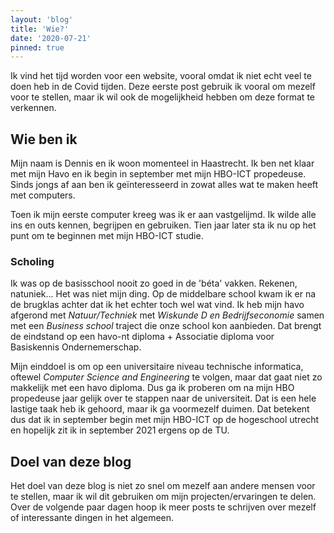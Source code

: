 ```yaml
---
layout: 'blog'
title: 'Wie?'
date: '2020-07-21'
pinned: true
---
```


Ik vind het tijd worden voor een website, vooral omdat ik niet echt veel te doen heb in de Covid tijden. Deze eerste post gebruik ik vooral om mezelf voor te stellen, maar ik wil ook de mogelijkheid hebben om deze format te verkennen.

## Wie ben ik
Mijn naam is Dennis en ik woon momenteel in Haastrecht. Ik ben net klaar met mijn Havo en ik begin in september met mijn HBO-ICT propedeuse. Sinds jongs af aan ben ik geïnteresseerd in zowat alles wat te maken heeft met computers.

Toen ik mijn eerste computer kreeg was ik er aan vastgelijmd. Ik wilde alle ins en outs kennen, begrijpen en gebruiken. Tien jaar later sta ik nu op het punt om te beginnen met mijn HBO-ICT studie.
### Scholing
Ik was op de basisschool nooit zo goed in de 'béta' vakken. Rekenen, natuniek... Het was niet mijn ding. Op de middelbare school kwam ik er na de brugklas achter dat ik het echter toch wel wat vind.
Ik heb mijn havo afgerond met *Natuur/Techniek* met *Wiskunde D en Bedrijfseconomie* samen met een *Business school* traject die onze school kon aanbieden. Dat brengt de eindstand op een havo-nt diploma + Associatie diploma voor Basiskennis Ondernemerschap.

Mijn einddoel is om op een universitaire niveau technische informatica, oftewel *Computer Science and Engineering* te volgen, maar dat gaat niet zo makkelijk met een havo diploma. Dus ga ik proberen om na mijn HBO propedeuse jaar gelijk over te stappen naar de universiteit. Dat is een hele lastige taak heb ik gehoord, maar ik ga voormezelf duimen.
Dat betekent dus dat ik in september begin met mijn HBO-ICT op de hogeschool utrecht en hopelijk zit ik in september 2021 ergens op de TU.
## Doel van deze blog
Het doel van deze blog is niet zo snel om mezelf aan andere mensen voor te stellen, maar ik wil dit gebruiken om mijn projecten/ervaringen te delen. Over de volgende paar dagen hoop ik meer posts te schrijven over mezelf of interessante dingen in het algemeen.
